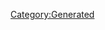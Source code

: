 {{Texts/Music
 |ID=126
 |MusicName=君に届け→
 |OfficialName=君に届け→
 |VocalName=Fire Bomber
 |VocalNameLF=Fire Bomber
 |Description=作品：マクロス7

歌手：Fire Bomber

作詞：M.MEG
作曲：M.PROJECT
 |BuyURL=https://recochoku.jp/song/S20141956/single?ds=34295745
 |StoryDesc=
 |StoryTitle=
 |BannerId=2
 |AnmStoreURL=https://anime.dmkt-sp.jp/animestore/ci_pc?workId=20597
}}
[[Category:Generated]]
